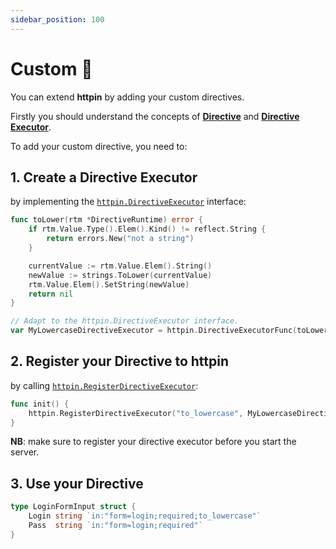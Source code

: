 ```yaml
---
sidebar_position: 100
---
```


# Custom 🔌

You can extend **httpin** by adding your custom directives.

Firstly you should understand the concepts of [**Directive**](/advanced/concepts#directive) and [**Directive Executor**](/advanced/concepts#directive-executor).

To add your custom directive, you need to:

## 1. Create a Directive Executor

by implementing the [`httpin.DirectiveExecutor`](https://pkg.go.dev/github.com/ggicci/httpin#DirectiveExecutor) interface:

```go {13}
func toLower(rtm *DirectiveRuntime) error {
	if rtm.Value.Type().Elem().Kind() != reflect.String {
		return errors.New("not a string")
	}

	currentValue := rtm.Value.Elem().String()
	newValue := strings.ToLower(currentValue)
	rtm.Value.Elem().SetString(newValue)
	return nil
}

// Adapt to the httpin.DirectiveExecutor interface.
var MyLowercaseDirectiveExecutor = httpin.DirectiveExecutorFunc(toLower)
```

## 2. Register your Directive to httpin

by calling [`httpin.RegisterDirectiveExecutor`](https://pkg.go.dev/github.com/ggicci/httpin#RegisterDirectiveExecutor):

```go {2}
func init() {
	httpin.RegisterDirectiveExecutor("to_lowercase", MyLowercaseDirectiveExecutor)
}
```

**NB**: make sure to register your directive executor before you start the server.

## 3. Use your Directive

```go {2}
type LoginFormInput struct {
	Login string `in:"form=login;required;to_lowercase"`
	Pass  string `in:"form=login;required"`
}
```
